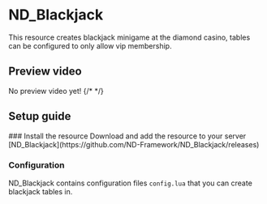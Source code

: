 
# ND_Blackjack
This resource creates blackjack minigame at the diamond casino, tables can be configured to only allow vip membership.



## Preview video
No preview video yet!
{/* <PreviewVideo
    src="https://www.youtube.com/embed/2v3C05fHSos?si=EDqfr-GurrsP-Rp5"
/> */}



## Setup guide
<Steps>
### Install the resource
Download and add the resource to your server
[ND_Blackjack](https://github.com/ND-Framework/ND_Blackjack/releases)



### Configuration
ND_Blackjack contains configuration files `config.lua` that you can create blackjack tables in.



</Steps>
